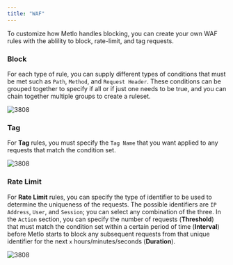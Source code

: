 ```yaml
---
title: "WAF"
---
```


To customize how Metlo handles blocking, you can create your own WAF rules with the ablility to block,
rate-limit, and tag requests.

### Block

For each type of rule, you can supply different types of conditions that must be met such as
`Path`, `Method`, and `Request Header`. These conditions can be grouped together to specify if all or
if just one needs to be true, and you can chain together multiple groups to create a ruleset.

![3808](/images/protection/waf-block.png)

### Tag

For **Tag** rules, you must specify the `Tag Name` that you want applied to any requests that match
the condition set.

![3808](/images/protection/waf-tag.png)

### Rate Limit

For **Rate Limit** rules, you can specify the type of identifier to be used to determine the uniqueness
of the requests. The possible identifiers are `IP Address`, `User`, and `Session`; you can select any
combination of the three. In the `Action` section, you can specify the number of requests (**Threshold**)
that must match the condition set within a certain period of time (**Interval**) before Metlo starts to block
any subsequent requests from that unique identifier for the next `x` hours/minutes/seconds (**Duration**).

![3808](/images/protection/waf-rate-limit.png)
